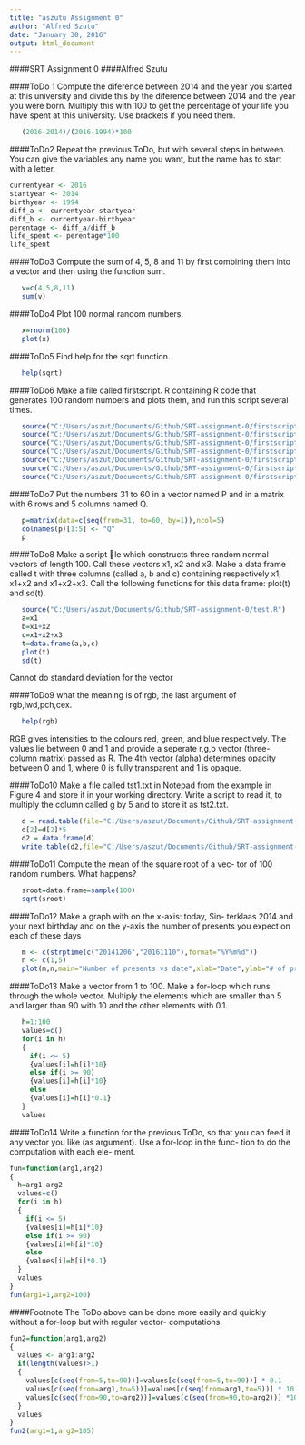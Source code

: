 ```yaml
---
title: "aszutu Assignment 0"
author: "Alfred Szutu"
date: "January 30, 2016"
output: html_document
---
```


####SRT Assignment 0
####Alfred Szutu

####ToDo 1
Compute the diference between 2014 and the
year  you  started at this university and divide
this by the diference between 2014 and the year
you  were  born. Multiply this with 100  to get
the  percentage of your life you have spent at
this university. Use brackets if you need them.
```r
   (2016-2014)/(2016-1994)*100
```


####ToDo2
Repeat the previous ToDo, but with several
steps in between. You can give the variables
any name you want, but the name has to start
with a letter.
```r
currentyear <- 2016
startyear <- 2014
birthyear <- 1994
diff_a <- currentyear-startyear
diff_b <- currentyear-birthyear
perentage <- diff_a/diff_b
life_spent <- perentage*100
life_spent
```

####ToDo3
Compute the sum of 4, 5, 8 and 11 by first
combining  them  into  a  vector  and
then  using  the function sum.
```r
   v=c(4,5,8,11)
   sum(v)
```

####ToDo4
Plot 100 normal random numbers.
```r
   x=rnorm(100)
   plot(x)
```

####ToDo5
Find help for the sqrt function.
```r
   help(sqrt)
```

####ToDo6
Make a file called firstscript. R containing
R code  that generates 100  random  numbers  and
plots them, and run this script several times.
```r
   source("C:/Users/aszut/Documents/Github/SRT-assignment-0/firstscript.R")
   source("C:/Users/aszut/Documents/Github/SRT-assignment-0/firstscript.R")
   source("C:/Users/aszut/Documents/Github/SRT-assignment-0/firstscript.R")
   source("C:/Users/aszut/Documents/Github/SRT-assignment-0/firstscript.R")
   source("C:/Users/aszut/Documents/Github/SRT-assignment-0/firstscript.R")
   source("C:/Users/aszut/Documents/Github/SRT-assignment-0/firstscript.R")
   source("C:/Users/aszut/Documents/Github/SRT-assignment-0/firstscript.R")
```

####ToDo7
Put  the  numbers  31  to  60  in  a  vector  named
P and in a matrix with 6 rows and 5 columns named Q.
```r
   p=matrix(data=c(seq(from=31, to=60, by=1)),ncol=5)
   colnames(p)[1:5] <- "Q"
   p
```

####ToDo8
Make  a  script  le  which  constructs  three  random  normal  vectors  of  length  100. Call  these vectors x1, x2 and x3. Make a data frame called t with three columns (called a, b and c) containing  respectively x1, x1+x2 and x1+x2+x3. Call the following functions for this data frame:
plot(t) and sd(t).
```r
   source("C:/Users/aszut/Documents/Github/SRT-assignment-0/test.R")
   a=x1
   b=x1+x2
   c=x1+x2+x3
   t=data.frame(a,b,c)
   plot(t)
   sd(t)
```
Cannot do standard deviation for the vector

####ToDo9
what the meaning is of rgb, 
the last argument of rgb,lwd,pch,cex.
```r
   help(rgb)
```
RGB gives intensities to the colours red, green, and blue respectively.
The values lie between 0 and 1 and provide a seperate r,g,b vector
(three-column matrix) passed as R. The 4th vector (alpha) determines
opacity between 0 and 1, where 0 is fully transparent and 1 is opaque.

####ToDo10
Make  a  file  called tst1.txt in  Notepad  from
the  example  in  Figure  4  and  store  it  in  your
working directory.  Write a script to read it, to
multiply the column called g by 5 and to store
it as tst2.txt.
```r
   d = read.table(file="C:/Users/aszut/Documents/Github/SRT-assignment-0/tst1.txt",header=TRUE)
   d[2]=d[2]*5
   d2 = data.frame(d)
   write.table(d2,file="C:/Users/aszut/Documents/Github/SRT-assignment-0/tst2.txt",row.names=FALSE)
```

####ToDo11
Compute the mean of the square root of a vec-
tor  of  100  random  numbers.   What  happens?
```r
   sroot=data.frame=sample(100)
   sqrt(sroot)
```

####ToDo12
Make  a  graph  with  on  the  x-axis:  today,  Sin-
terklaas  2014  and  your  next  birthday  and  on
the y-axis the number of presents you expect on
each of these days
```r
   m <- c(strptime(c("20141206","20161110"),format="%Y%m%d"))
   n <- c(1,5)
   plot(m,n,main="Number of presents vs date",xlab="Date",ylab="# of presents")
```

####ToDo13
Make a vector from 1 to 100.  Make a for-loop
which runs through the whole vector.  Multiply
the elements which are smaller than 5 and larger
than 90 with 10 and the other elements with 0.1.
```r
   h=1:100
   values=c()
   for(i in h)
   {
     if(i <= 5)
     {values[i]=h[i]*10}
     else if(i >= 90)
     {values[i]=h[i]*10}
     else
     {values[i]=h[i]*0.1}
   }
   values
```

####ToDo14
Write  a  function  for  the  previous  ToDo,  so
that   you   can   feed   it   any   vector   you   like
(as  argument).    Use  a  for-loop  in  the  func-
tion  to  do  the  computation  with  each  ele-
ment.
```r
fun=function(arg1,arg2)
{
  h=arg1:arg2
  values=c()
  for(i in h)
  {
    if(i <= 5)
    {values[i]=h[i]*10}
    else if(i >= 90)
    {values[i]=h[i]*10}
    else
    {values[i]=h[i]*0.1}
  }
  values
}
fun(arg1=1,arg2=100)
```

####Footnote
The  ToDo  above  can  be  done  more  easily
and quickly without a for-loop but with regular vector-
computations.
```r
fun2=function(arg1,arg2)
{
  values <- arg1:arg2
  if(length(values)>1)
  {
    values[c(seq(from=5,to=90))]=values[c(seq(from=5,to=90))] * 0.1
    values[c(seq(from=arg1,to=5))]=values[c(seq(from=arg1,to=5))] * 10
    values[c(seq(from=90,to=arg2))]=values[c(seq(from=90,to=arg2))] *10
  }
  values
}
fun2(arg1=1,arg2=105)
```